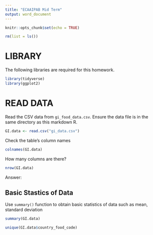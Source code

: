 ```yaml
---
title: "ECAAIPAB Mid Term"
output: word_document
---
```


```r
knitr::opts_chunk$set(echo = TRUE)
```


```r
rm(list = ls())
```

# LIBRARY

The following libraries are required for this homework.

```r
library(tidyverse)
library(ggplot2)
```

# READ DATA

Read the CSV data from `gi_food_data.csv`. Ensure the data file is in the same directory as this markdown R.

```r
GI.data <- read.csv("gi_data.csv")
```

Check the table's column names

```r
colnames(GI.data)
```

How many columns are there?

```r
nrow(GI.data)
```

Answer: 

## Basic Stastics of Data

Use `summary()` function to obtain basic statistics of data such as mean, standard deviation

```r
summary(GI.data)
```


```r
unique(GI.data$country_food_code)
```

